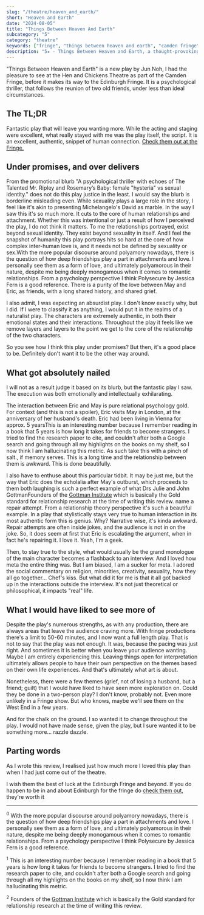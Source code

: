 ```yaml
---
slug: "/theatre/heaven_and_earth/"
short: "Heaven and Earth"
date: "2024-08-05"
title: "Things Between Heaven And Earth"
subcategory: "5"
category: "theatre"
keywords: ["fringe", "things between heaven and earth", "camden fringe", "edinburgh fringe", "kobold blue productions", "Hen & Chickens Theatre", "hen and chickens theatre", "jun noh", "Underbelly", "psychological thriller"]
description: "5★ - Things Between Heaven and Earth, a thought-provoking psychological thriller at the Camden Fringe that brilliantly explores complex human relationships and attachment with authenticity and depth."
---
```



"Things Between Heaven and Earth" is a new play by Jun Noh, I had the pleasure to see at the Hen and Chickens Theatre as part of the Camden Fringe, before it makes its way to the Edinburgh Fringe. It is a psychological thriller, that follows the reunion of two old friends, under less than ideal circumstances.

## The TL;DR
Fantastic play that will leave you wanting more. While the acting and staging were excellent, what really stayed with me was the play itself, the script. It is an excellent, authentic, snippet of human connection. <a href="https://underbellyedinburgh.co.uk/event/things-between-heaven-and-earth" target="_blank">Check them out at the Fringe.</a>

## Under promises, and over delivers

From the promotional blurb "A psychological thriller with echoes of The Talented Mr. Ripley and Rosemary’s Baby: female "hysteria" vs sexual identity." does not do this play justice in the least. I would say the blurb is borderline misleading even. While sexuality plays a large role in the story, I feel like it's akin to presenting Michelangelo's David as marble. In the way I saw this it's so much more. It cuts to the core of human relationships and attachment. Whether this was intentional or just a result of how I perceived the play, I do not think it matters. To me the relationships portrayed, exist beyond sexual identity. They exist beyond sexuality in itself. And I feel the snapshot of humanity this play portrays hits so hard at the core of how complex inter-human love is, and it needs not be defined by sexuality or sex.<Footnote presentation="0">With the more popular discourse around polyamory nowadays, there is the question of how deep friendships play a part in attachments and love. I personally see them as a form of love, and ultimately polyamorous in their nature, despite me being deeply monogamous when it comes to romantic relationships. From a psychology perspective I think Polysecure by Jessica Fern is a good reference.</Footnote> There is a purity of the love between May and Eric, as friends, with a long shared history, and shared grief.

I also admit, I was expecting an absurdist play. I don't know exactly why, but I did. If I were to classify it as anything, I would put it in the realms of a naturalist play. The characters are extremely authentic, in both their emotional states and their interactions. Throughout the play it feels like we remove layers and layers to the point we get to the core of the relationship of the two characters.

So you see how I think this play under promises? But then, it's a good place to be. Definitely don't want it to be the other way around.

## What got absolutely nailed

I will not as a result judge it based on its blurb, but the fantastic play I saw. The execution was both emotionally and intellectually exhilarating.

The interaction between Eric and May is pure relational psychology gold. For context (and this is not a spoiler), Eric visits May in London, at the anniversary of her husband's death. Eric had been living in Vienna for approx. 5 years<Footnote presentation="1">This is an interesting number because I remember reading in a book that 5 years is how long it takes for friends to become strangers. I tried to find the research paper to cite, and couldn't after both a Google search and going through all my highlights on the books on my shelf, so I now think I am hallucinating this metric. As such take this with a pinch of salt.</Footnote>, if memory serves. This is a long time and the relationship between them is awkward. This is done beautifully.

I also have to enthuse about this particular tidbit. It may be just me, but the way that Eric does the echolalia after May's outburst, which proceeds to them both laughing is such a perfect example of what Drs Julie and John Gottman<Footnote presentation="2">Founders of the <a href="https://www.gottman.com" target="_blank">Gottman Institute</a> which is basically the Gold standard for relationship research at the time of writing this review.</Footnote> name a repair attempt. From a relationship theory perspective it's such a beautiful example. In a play that stylistically stays very true to human interaction in its most authentic form this is genius. Why? Narrative wise, it's kinda awkward. Repair attempts are often inside jokes, and the audience is not in on the joke. So, it does seem at first that Eric is escalating the argument, when in fact he's repairing it. I love it. Yeah, I'm a geek.

Then, to stay true to the style, what would usually be the grand monologue of the main character becomes a flashback to an interview. And I loved how meta the entire thing was. But I am biased, I am a sucker for meta. I adored the social commentary on religion, minorities, creativity, sexuality, how they all go together... Chef's kiss. But what did it for me is that it all got backed up in the interactions outside the interview. It's not just theoretical or philosophical, it impacts "real" life.

## What I would have liked to see more of

Despite the play's numerous strengths, as with any production, there are always areas that leave the audience craving more. With fringe productions there's a limit to 50-60 minutes, and I now want a full length play. That is not to say that the play was not enough. It was, because the pacing was just right. And sometimes it is better when you leave your audience wanting. Maybe I am entirely experiencing this. Leaving things open for interpretation ultimately allows people to have their own perspective on the themes based on their own life experiences. And that's ultimately what art is about.

Nonetheless, there were a few themes (grief, not of losing a husband, but a friend; guilt) that I would have liked to have seen more exploration on. Could they be done in a two-person play? I don't know, probably not. Even more unlikely in a Fringe show. But who knows, maybe we'll see them on the West End in a few years.

And for the chalk on the ground. I so wanted it to change throughout the play. I would not have made sense, given the play, but I sure wanted it to be something more... razzle dazzle.

## Parting words

As I wrote this review, I realised just how much more I loved this play than when I had just come out of the theatre.

I wish them the best of luck at the Edinburgh Fringe and beyond. If you do happen to be in and about Edinburgh for the fringe do <a href="https://underbellyedinburgh.co.uk/event/things-between-heaven-and-earth" target="_blank">check them out</a>, they're worth it

---

<sup>0</sup> With the more popular discourse around polyamory nowadays, there is
the question of how deep friendships play a part in attachments and love. I personally
see them as a form of love, and ultimately polyamorous in their nature, despite me
being deeply monogamous when it comes to romantic relationships. From a psychology
perspective I think Polysecure by Jessica Fern is a good reference.

<sup>1</sup> This is an interesting number because I remember reading in a book that
5 years is how long it takes for friends to become strangers. I tried to find the
research paper to cite, and couldn't after both a Google search and going through
all my highlights on the books on my shelf, so I now think I am hallucinating this
metric.

<sup>2</sup> Founders of the <a href="https://www.gottman.com" target="_blank">Gottman Institute</a> which is basically the Gold standard for relationship research at the time of
writing this review.
